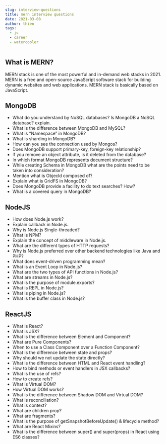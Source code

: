 ```yaml
---
slug: interview-questions
title: mern interview questions
date: 2021-03-08
author: thien
tags:
  - js
  - career
  - watercooler
---
```


## What is MERN?

MERN stack is one of the most powerful and in-demand web stacks in 2021. MERN is a free and open-source JavaScript software stack for building dynamic websites and web applications. MERN stack is basically based on JavaScript.

## MongoDB

- What do you understand by NoSQL databases? Is MongoDB a NoSQL database? explain.
- What is the difference between MongoDB and MySQL?
- What is “Namespace” in MongoDB?
- What is sharding in MongoDB?
- How can you see the connection used by Mongos?
- Does MongoDB support primary-key, foreign-key relationship?
- If you remove an object attribute, is it deleted from the database?
- In which format MongoDB represents document structure?
- While creating Schema in MongoDB what are the points need to be taken into consideration?
- Mention what is Objecld composed of?
- Explain what is GridFS in MongoDB?
- Does MongoDB provide a facility to do text searches? How?
- What is a covered query in MongoDB?

## NodeJS

- How does Node.js work?
- Explain callback in Node.js.
- Why is Node.js Single-threaded?
- What is NPM?
- Explain the concept of middleware in Node.js.
- What are the different types of HTTP requests?
- Why is Node.js preferred over other backend technologies like Java and PHP?
- What does event-driven programming mean?
- What is an Event Loop in Node.js?
- What are the two types of API functions in Node.js?
- What are streams in Node.js?
- What is the purpose of module.exports?
- What is REPL in Node.js?
- What is piping in Node.js?
- What is the buffer class in Node.js?

## ReactJS

- What is React?
- What is JSX?
- What is the difference between Element and Component?
- What are Pure Components?
- When to use a Class Component over a Function Component?
- What is the difference between state and props?
- Why should we not update the state directly?
- What is the difference between HTML and React event handling?
- How to bind methods or event handlers in JSX callbacks?
- What is the use of refs?
- How to create refs?
- What is Virtual DOM?
- How Virtual DOM works?
- What is the difference between Shadow DOM and Virtual DOM?
- What is reconciliation?
- What is context?
- What are children prop?
- What are fragments?
- What is the purpose of getSnapshotBeforeUpdate() & lifecycle method?
- What are React Mixins?
- What is the difference between super() and super(props) in React using ES6 classes?